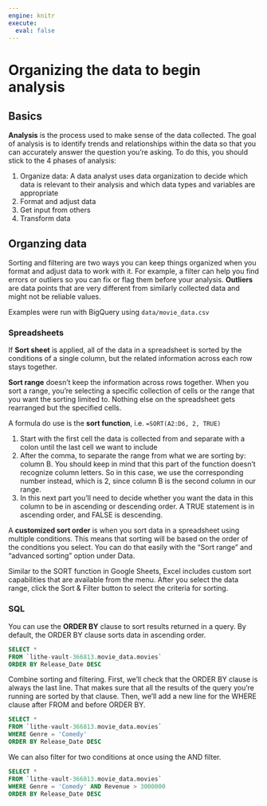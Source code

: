 ```yaml
---
engine: knitr
execute: 
  eval: false
---
```



# Organizing the data to begin analysis

## Basics

**Analysis** is the process used to make sense of the data collected. The goal of analysis is to identify trends and relationships within the data so that you can accurately answer the question you're asking. To do this, you should stick to the 4 phases of analysis:

1. Organize data:  A data analyst uses data organization to decide which data is relevant to their analysis and which data types and variables are appropriate
2. Format and adjust data
3. Get input from others
4. Transform data


## Organzing data

Sorting and filtering are two ways you can keep things organized when you format and adjust data to work with it.  For example, a filter can help you find errors or outliers so you can fix or flag them before your analysis. **Outliers** are data points that are very different from similarly collected data and might not be reliable values. 

Examples were run with BigQuery using `data/movie_data.csv`


### Spreadsheets

If **Sort sheet** is applied, all of the data in a spreadsheet is sorted by the conditions of a single column, but the related information across each row stays together.

**Sort range** doesn't keep the information across rows together. When you sort a range, you're selecting a specific collection of cells or the range that you want the sorting limited to. Nothing else on the spreadsheet gets rearranged but the specified cells.

A formula do use is the **sort function**, i.e. `=SORT(A2:D6, 2, TRUE)`

1. Start with the first cell the data is collected from and separate with a colon until the last cell we want to include
2. After the comma, to separate the range from what we are sorting by: column B. You should keep in mind that this part of the function doesn't recognize column letters. So in this case, we use the corresponding number instead, which is 2, since column B is the second column in our range.
3. In this next part you'll need to decide whether you want the data in this column to be in ascending or descending order. A TRUE statement is in ascending order, and FALSE is descending. 

A **customized sort order** is when you sort data in a spreadsheet using multiple conditions. This means that sorting will be based on the order of the conditions you select. You can do that easily with the "Sort range" and "advanced sorting" option under Data.

Similar to the SORT function in Google Sheets, Excel includes custom sort capabilities that are available from the menu. After you select the data range, click the Sort & Filter button to select the criteria for sorting.


### SQL

You can use the **ORDER BY** clause to sort results returned in a query. By default, the ORDER BY clause sorts data in ascending order. 

```sql
SELECT * 
FROM `lithe-vault-366813.movie_data.movies`
ORDER BY Release_Date DESC
```

Combine sorting and filtering. First, we'll check that the ORDER BY clause is always the last line. That makes sure that all the results of the query you're running are sorted by that clause. Then, we'll add a new line for the WHERE clause after FROM and before ORDER BY.

```sql
SELECT * 
FROM `lithe-vault-366813.movie_data.movies`
WHERE Genre = 'Comedy'
ORDER BY Release_Date DESC
```

We can also filter for two conditions at once using the AND filter. 

```sql
SELECT * 
FROM `lithe-vault-366813.movie_data.movies`
WHERE Genre = 'Comedy' AND Revenue > 3000000
ORDER BY Release_Date DESC
```







